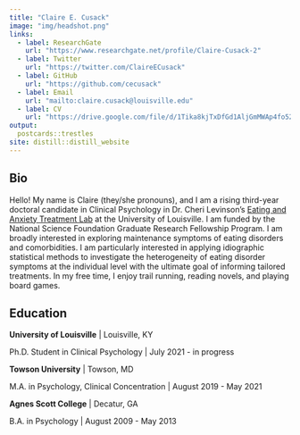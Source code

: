 ```yaml
---
title: "Claire E. Cusack"
image: "img/headshot.png"
links:
  - label: ResearchGate
    url: "https://www.researchgate.net/profile/Claire-Cusack-2"
  - label: Twitter
    url: "https://twitter.com/ClaireECusack"
  - label: GitHub
    url: "https://github.com/cecusack"
  - label: Email
    url: "mailto:claire.cusack@louisville.edu"
  - label: CV
    url: "https://drive.google.com/file/d/1Tika8kjTxDfGd1AljGmMWAp4fo52GvIl/view?usp=sharing"
output:
  postcards::trestles
site: distill::distill_website
---
```

 
## Bio

Hello! My name is Claire (they/she pronouns), and I am a rising third-year doctoral candidate in Clinical Psychology in Dr. Cheri Levinson's [Eating and Anxiety Treatment Lab](https://www.louisvilleeatlab.com/){target="_blank"} at the University of Louisville. I am funded by the National Science Foundation Graduate Research Fellowship Program. I am broadly interested in exploring maintenance symptoms of eating disorders and comorbidities. I am particularly interested in applying idiographic statistical methods to investigate the heterogeneity of eating disorder symptoms at the individual level with the ultimate goal of informing tailored treatments. In my free time, I enjoy trail running, reading novels, and playing board games.


## Education

**University of Louisville** | Louisville, KY

Ph.D. Student in Clinical Psychology | July 2021 - in progress

**Towson University** | Towson, MD

M.A. in Psychology, Clinical Concentration | August 2019 - May 2021

**Agnes Scott College** | Decatur, GA

B.A. in Psychology | August 2009 - May 2013

